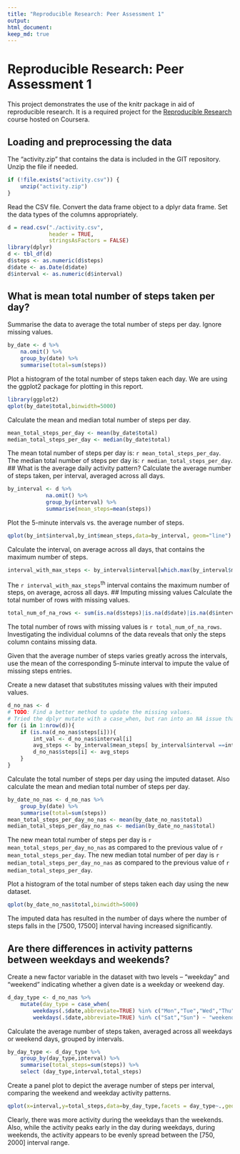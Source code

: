 ```yaml
---
title: "Reproducible Research: Peer Assessment 1"
output: 
html_document:
keep_md: true
---
```

# Reproducible Research: Peer Assessment 1
This project demonstrates the use of the knitr package in aid of reproducible research. It is a required project for the [Reproducible Research](https://www.coursera.org/learn/reproducible-research/home) course hosted on Coursera.

## Loading and preprocessing the data
The "activity.zip" that contains the data is included in the GIT repository. Unzip the file if needed.
```r
if (!file.exists("activity.csv")) {
    unzip("activity.zip")
}
```
Read the CSV file. Convert the data frame object to a dplyr data frame. Set the data types of the columns appropriately.
```r
d = read.csv("./activity.csv",
             header = TRUE,
             stringsAsFactors = FALSE)
library(dplyr)
d <- tbl_df(d)
d$steps <- as.numeric(d$steps)
d$date <- as.Date(d$date)
d$interval <- as.numeric(d$interval)
```

## What is mean total number of steps taken per day?
Summarise the data to average the total number of steps per day. Ignore missing values.
```r
by_date <- d %>% 
    na.omit() %>% 
    group_by(date) %>% 
    summarise(total=sum(steps))
```
Plot a histogram of the total number of steps taken each day. We are using the ggplot2 package for plotting in this report.
```r
library(ggplot2)
qplot(by_date$total,binwidth=5000)
```

Calculate the mean and median total number of steps per day.
```r
mean_total_steps_per_day <- mean(by_date$total)
median_total_steps_per_day <- median(by_date$total)
```
The mean total number of steps per day is: `r mean_total_steps_per_day`. The median total number of steps per day is: `r median_total_steps_per_day`.
## What is the average daily activity pattern?
Calculate the average number of steps taken, per interval, averaged across all days.
```r
by_interval <- d %>% 
            na.omit() %>% 
            group_by(interval) %>% 
            summarise(mean_steps=mean(steps))
```
Plot the 5-minute intervals vs. the average number of steps.
```r
qplot(by_int$interval,by_int$mean_steps,data=by_interval, geom="line")
```

Calculate the interval, on average across all days, that contains the maximum number of steps.
```r
interval_with_max_steps <- by_interval$interval[which.max(by_interval$mean_steps)]
```
The ```r interval_with_max_steps```<sup>th</sup> interval contains the maximum number of steps, on average, across all days.
## Imputing missing values
Calculate the total number of rows with missing values. 
```r
total_num_of_na_rows <- sum(is.na(d$steps)|is.na(d$date)|is.na(d$interval))
```
The total number of rows with missing values is ```r total_num_of_na_rows```. Investigating the individual columns of the data reveals that only the steps column contains missing data.

Given that the average number of steps varies greatly across the intervals, use the mean of the corresponding 5-minute interval to impute the value of missing steps entries.

Create a new dataset that substitutes missing values with their imputed values. 
```r
d_no_nas <- d
# TODO: Find a better method to update the missing values. 
# Tried the dplyr mutate with a case_when, but ran into an NA issue that I could not resolve.
for (i in 1:nrow(d)){
    if (is.na(d_no_nas$steps[i])){
        int_val <- d_no_nas$interval[i]
        avg_steps <- by_interval$mean_steps[ by_interval$interval ==int_val]
        d_no_nas$steps[i] <- avg_steps
    }
}
```
Calculate the total number of steps per day using the imputed dataset. Also calculate the mean and median total number of steps per day.
```r
by_date_no_nas <- d_no_nas %>% 
    group_by(date) %>% 
    summarise(total=sum(steps))
mean_total_steps_per_day_no_nas <- mean(by_date_no_nas$total)
median_total_steps_per_day_no_nas <- median(by_date_no_nas$total)
```
The new mean total number of steps per day is ```r mean_total_steps_per_day_no_nas``` as compared to the previous value of ```r mean_total_steps_per_day```. The new median total number of per day is ```r median_total_steps_per_day_no_nas``` as compared to the previous value of ```r median_total_steps_per_day```.

Plot a histogram of the total number of steps taken each day using the new dataset.
```r
qplot(by_date_no_nas$total,binwidth=5000)
```

The imputed data has resulted in the number of days where the number of steps falls in the [7500, 17500] interval having increased significantly.

## Are there differences in activity patterns between weekdays and weekends?
Create a new factor variable in the dataset with two levels – “weekday” and “weekend” indicating whether a given date is a weekday or weekend day.
```r
d_day_type <- d_no_nas %>%
    mutate(day_type = case_when(
        weekdays(.$date,abbreviate=TRUE) %in% c("Mon","Tue","Wed","Thu","Fri") ~ "weekday",
        weekdays(.$date,abbreviate=TRUE) %in% c("Sat","Sun") ~ "weekend")) 
```
Calculate the average number of steps taken, averaged across all weekdays or weekend days, grouped by intervals.
```r
by_day_type <- d_day_type %>%
    group_by(day_type,interval) %>%
    summarise(total_steps=sum(steps)) %>%
    select (day_type,interval,total_steps)
```
Create a panel plot to depict the average number of steps per interval, comparing the weekend and weekday activity patterns.
```r
qplot(x=interval,y=total_steps,data=by_day_type,facets = day_type~.,geom="line") 
```

Clearly, there was more activity during the weekdays than the weekends. Also, while the activity peaks early in the day during weekdays, during weekends, the activity appears to be evenly spread between the [750, 2000] interval range.